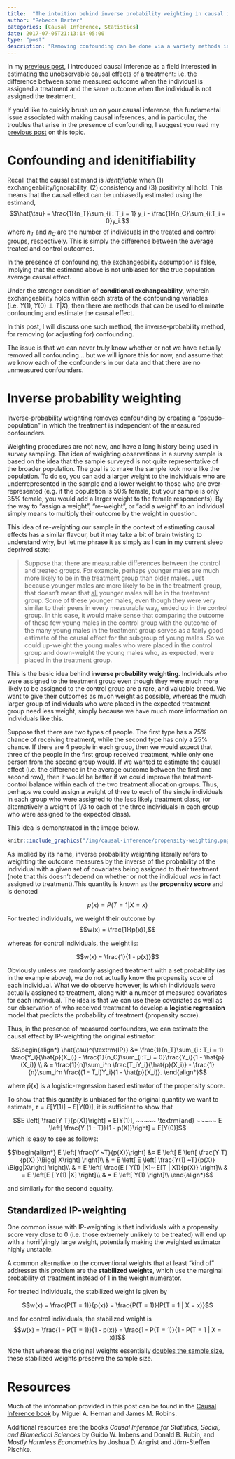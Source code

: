 ```yaml
---
title:  "The intuition behind inverse probability weighting in causal inference"
author: "Rebecca Barter"
categories: [Causal Inference, Statistics]
date: 2017-07-05T21:13:14-05:00
type: "post" 
description: "Removing confounding can be done via a variety methods including IP-weighting. This post provides a summary of the intuition behind IP-weighting." 
---
```


In my [previous post](../2017-07-05-confounding/index.html), I introduced causal inference as a field interested in estimating the unobservable causal effects of a treatment: i.e. the difference between some measured outcome when the individual is assigned a treatment and the same outcome when the individual is not assigned the treatment.



If you'd like to quickly brush up on your causal inference, the fundamental issue associated with making causal inferences, and in particular, the troubles that arise in the presence of confounding, I suggest you read my [previous post](../2017-07-05-confounding/index.html) on this topic.

# Confounding and idenitifiability

Recall that the causal estimand is *identifiable* when (1) exchangeability/ignorability, (2) consistency and (3) positivity all hold. This means that the causal effect can be unbiasedly estimated using the estimand,
$$\hat{\tau} = \frac{1}{n_T}\sum_{i : T_i = 1} y_i - \frac{1}{n_C}\sum_{i:T_i = 0}y_i.$$ 
where $n_T$ and $n_C$ are the number of individuals in the treated and control groups, respectively. This is simply the difference between the average treated and control outcomes.



In the presence of confounding, the exchangeability assumption is false, implying that the estimand above is not unbiased for the true population average causal effect.

Under the stronger condition of **conditional exchangeability**, wherein exchangeability holds within each strata of the confounding variables (i.e. $Y(1), Y(0) \perp T | X$), then there are methods that can be used to eliminate confounding and estimate the causal effect.


In this post, I will discuss one such method, the inverse-probability method, for removing (or adjusting for) confounding.

The issue is that we can never truly know whether or not we have actually removed all confounding... but we will ignore this for now, and assume that we know each of the confounders in our data and that there are no unmeasured confounders.




# Inverse probability weighting

Inverse-probability weighting removes confounding by creating a "pseudo-population" in which the treatment is independent of the measured confounders.


Weighting procedures are not new, and have a long history being used in survey sampling. The idea of weighting observations in a survey sample is based on the idea that the sample surveyed is not quite representative of the broader population. The goal is to make the sample look more like the population. To do so, you can add a larger weight to the individuals who are underrepresented in the sample and a lower weight to those who are over-represented (e.g. if the population is 50% female, but your sample is only 35% female, you would add a larger weight to the female respondents). By the way to "assign a weight", "re-weight", or "add a weight" to an individual simply means to multiply their outcome by the weight in question.

This idea of re-weighting our sample in the context of estimating causal effects has a similar flavour, but it may take a bit of brain twisting to understand why, but let me phrase it as simply as I can in my current sleep deprived state:

> Suppose that there are measurable differences between the control and treated groups. For example, perhaps younger males are much more likely to be in the treatment group than older males. Just because younger males are more likely to be in the treatment group, that doesn't mean that <u>all</u> younger males will be in the treatment group. Some of these younger males, even though they were very similar to their peers in every measurable way, ended up in the control group. In this case, it would make sense that comparing the outcome of these few young males in the control group with the outcome of the many young males in the treatment group serves as a fairly good estimate of the causal effect for the subgroup of young males. So we could up-weight the young males who were placed in the control group and down-weight the young males who, as expected, were placed in the treatment group.



This is the basic idea behind **inverse probability weighting**. Individuals who were assigned to the treatment group even though they were much more likely to be assigned to the control group are a rare, and valuable breed. We want to give their outcomes as much weight as possible, whereas the much larger group of individuals who were placed in the expected treatment group need less weight, simply because we have much more information on individuals like this.


Suppose that there are two types of people. The first type has a 75% chance of receiving treatment, while the second type has only a 25% chance. If there are 4 people in each group, then we would expect that three of the people in the first group received treatment, while only one person from the second group would. If we wanted to estimate the causal effect (i.e. the difference in the average outcome between the first and second row), then it would be better if we could improve the treatment-control balance within each of the two treatment allocation groups. Thus, perhaps we could assign a weight of three to each of the single individuals in each group who were assigned to the less likely treatment class, (or alternatively a weight of 1/3 to each of the three individuals in each group who were assigned to the expected class).

This idea is demonstrated in the image below.

```r
knitr::include_graphics("/img/causal-inference/propensity-weighting.png")
```




As implied by its name, inverse probability weighting literally refers to weighting the outcome measures by the inverse of the probability of the individual with a given set of covariates being assigned to their treatment (note that this doesn't depend on whether or not the individual *was* in fact assigned to treatment).This quantity is known as the **propensity score** and is denoted

$$p(x) = P(T = 1 | X = x)$$

For treated individuals, we weight their outcome by
$$w(x) = \frac{1}{p(x)},$$

whereas for control individuals, the weight is:

$$w(x) = \frac{1}{1 - p(x)}$$




Obviously unless we randomly assigned treatment with a set probability (as in the example above), we do not actually know the propensity score of each individual. What we do observe however, is which individuals *were* actually assigned to treatment, along with a number of measured covariates for each individual. The idea is that we can use these covariates as well as our observation of who received treatment to develop a **logistic regression** model that predicts the probability of treatment (propensity score).


Thus, in the presence of measured confounders, we can estimate the causal effect by IP-weighting the original estimator:

$$\begin{align*}
\hat{\tau}^{\textrm{IP}} &= \frac{1}{n_T}\sum_{i : T_i = 1} \frac{Y_i}{\hat{p}(X_i)} - \frac{1}{n_C}\sum_{i:T_i = 0}\frac{Y_i}{1 - \hat{p}(X_i)} \\
& = \frac{1}{n}\sum_i^n \frac{T_iY_i}{\hat{p}(X_i)} -  \frac{1}{n}\sum_i^n \frac{(1 - T_i)Y_i}{1 - \hat{p}(X_i)}.
\end{align*}$$ 

where $\hat{p}(x)$ is a logistic-regression based estimator of the propensity score.

To show that this quantity is unbiased for the original quantity we want to estimate, $\tau = E[Y(1)] - E[Y(0)]$, it is sufficient to show that

$$E \left[ \frac{Y T}{p(X)}\right] = E[Y(1)], ~~~~~ \textrm{and} ~~~~~ E \left[ \frac{Y (1 - T)}{1 - p(X)}\right] = E[Y(0)]$$
which is easy to see as follows:

$$\begin{align*}
E \left[ \frac{Y ~T}{p(X)}\right] &= E \left[ E \left[ \frac{Y T}{p(X) }\Bigg| X\right] \right]\\
& = E \left[ E \left[ \frac{Y(1) ~T}{p(X)} \Bigg|X\right] \right]\\
& = E \left[ \frac{E [ Y(1) |X]~ E[T | X]}{p(X)} \right]\\
& = E \left[E [ Y(1) |X] \right]\\
& = E \left[ Y(1) \right]\\
\end{align*}$$ 

and similarly for the second equality.



## Standardized IP-weighting


One common issue with IP-weighting is that individuals with a propensity score very close to 0 (i.e. those extremely unlikely to be treated) will end up with a horrifyingly large weight, potentially making the weighted estimator highly unstable.

A common alternative to the conventional weights that at least "kind of" addresses this problem are the **stabilized weights**, which use the marginal probability of treatment instead of $1$ in the weight numerator.

For treated individuals, the stabilized weight is given by

$$w(x) = \frac{P(T = 1)}{p(x)} = \frac{P(T = 1)}{P(T = 1 | X = x)}$$

and for control individuals, the stabilized weight is 
$$w(x) = \frac{1 - P(T = 1)}{1 - p(x)} = \frac{1 - P(T = 1)}{1 - P(T = 1 | X = x)}$$

Note that whereas the original weights essentially [doubles the sample size](https://www.ncbi.nlm.nih.gov/pmc/articles/PMC4351790/), these stabilized weights preserve the sample size.

# Resources

Much of the information provided in this post can be found in the [Causal Inference book](https://www.hsph.harvard.edu/miguel-hernan/causal-inference-book/) by Miguel A. Hernan and James M. Robins.

Additional resources are the books *Causal Inference for Statistics, Social, and Biomedical Sciences* by Guido W. Imbens and Donald B. Rubin, and *Mostly Harmless Econometrics* by Joshua D. Angrist and J&ouml;rn-Steffen Pischke.






